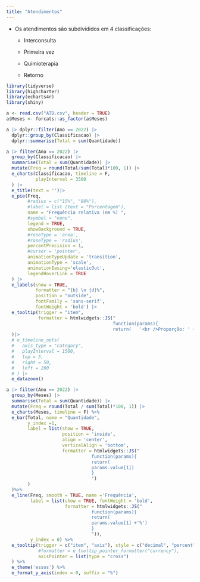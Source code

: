 ```yaml
---
title: "Atendimentos"
---
```


-   Os atendimentos são subdivididos em 4 classificações:

    -   Interconsulta

    -   Primeira vez

    -   Quimioterapia

    -   Retorno

```r
library(tidyverse)
library(highcharter)
library(echarts4r)
library(shiny)

a <- read.csv("ATD.csv", header = TRUE)
a$Meses <- forcats::as_factor(a$Meses)


```

```r
a |> dplyr::filter(Ano == 2022) |> 
  dplyr::group_by(Classificacao) |> 
  dplyr::summarise(Total = sum(Quantidade))
```

```r
a |> filter(Ano == 2022) |> 
  group_by(Classificacao) |> 
  summarise(Total = sum(Quantidade)) |> 
  mutate(Freq = round(Total/sum(Total)*100, 1)) |> 
  e_charts(Classificacao, timeline = F,
           playInterval = 3500
  ) |>  
  e_title(text = '')|>
  e_pie(Freq, 
        #radius = c("15%", "80%"),
        #label = list (text = "Porcentagem"),
        name = "Frequência relativa (em %) ", 
        #symbol = "none",
        legend = TRUE,
        showBackground = TRUE,
        #roseType = 'area',
        #roseType = 'radius',
        percentPrecision = 1,
        #cursor = 'pointer',
        animationTypeUpdate = 'transition',
        animationType = 'scale',
        animationEasing='elasticOut',
        legendHoverLink = TRUE
  ) |> 
  e_labels(show = TRUE,
           formatter = "{b} \n {d}%",
           position = "outside",
           fontFamily = 'sans-serif',
           fontWeight = 'bold') |>
  e_tooltip(trigger = "item",
            formatter = htmlwidgets::JS("
                                        function(params){
                                        return(   '<br />Proporção: ' +  params.percent)  +'%' }  ")
  )|>
  # e_timeline_opts(
  #   axis_type = "category",
  #   playInterval = 1500,
  #   top = 5,
  #   right = 50,
  #   left = 200
  # ) |> 
  e_datazoom()
```

```r
a |> filter(Ano == 2022) |> 
  group_by(Meses) |> 
  summarise(Total = sum(Quantidade)) |> 
  mutate(Freq = round(Total / sum(Total)*100, 1)) |> 
  e_charts(Meses, timeline = F) %>% 
  e_bar(Total, name = "Quantidade",
        y_index =1,
        label = list(show = TRUE, 
                     position = 'inside',
                     align = 'center',
                     verticalAlign = 'bottom',
                     formatter = htmlwidgets::JS("
                                function(params){
                                return(
                                params.value[1])
                                }
                                ")
        )
  )%>% 
  e_line(Freq, smooth = TRUE, name ='Frequência',
         label = list(show = TRUE, fontWeight = 'bold',
                      formatter = htmlwidgets::JS("
                                function(params){
                                return(
                                params.value[1] +'%')
                                }
                                ")),
         y_index = 0) %>% 
  e_tooltip(trigger = c("item", "axis"), style = c("decimal", "percent"), 
            #formatter = e_tooltip_pointer_formatter("currency"),
            axisPointer = list(type = "cross")
  ) %>% 
  e_theme('essos') %>% 
  e_format_y_axis(index = 0, suffix = "%")
```
